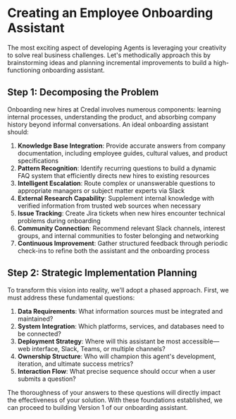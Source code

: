 # Creating an Employee Onboarding Assistant

The most exciting aspect of developing Agents is leveraging your creativity to solve real business challenges. Let's methodically approach this by brainstorming ideas and planning incremental improvements to build a high-functioning onboarding assistant.

## Step 1: Decomposing the Problem

Onboarding new hires at Credal involves numerous components: learning internal processes, understanding the product, and absorbing company history beyond informal conversations. An ideal onboarding assistant should:

1. **Knowledge Base Integration**: Provide accurate answers from company documentation, including employee guides, cultural values, and product specifications
2. **Pattern Recognition**: Identify recurring questions to build a dynamic FAQ system that efficiently directs new hires to existing resources
3. **Intelligent Escalation**: Route complex or unanswerable questions to appropriate managers or subject matter experts via Slack
4. **External Research Capability**: Supplement internal knowledge with verified information from trusted web sources when necessary
5. **Issue Tracking**: Create Jira tickets when new hires encounter technical problems during onboarding
6. **Community Connection**: Recommend relevant Slack channels, interest groups, and internal communities to foster belonging and networking
7. **Continuous Improvement**: Gather structured feedback through periodic check-ins to refine both the assistant and the onboarding process

## Step 2: Strategic Implementation Planning

To transform this vision into reality, we'll adopt a phased approach. First, we must address these fundamental questions:

1. **Data Requirements**: What information sources must be integrated and maintained?
2. **System Integration**: Which platforms, services, and databases need to be connected?
3. **Deployment Strategy**: Where will this assistant be most accessible—web interface, Slack, Teams, or multiple channels?
4. **Ownership Structure**: Who will champion this agent's development, iteration, and ultimate success metrics?
5. **Interaction Flow**: What precise sequence should occur when a user submits a question?

The thoroughness of your answers to these questions will directly impact the effectiveness of your solution. With these foundations established, we can proceed to building Version 1 of our onboarding assistant.
